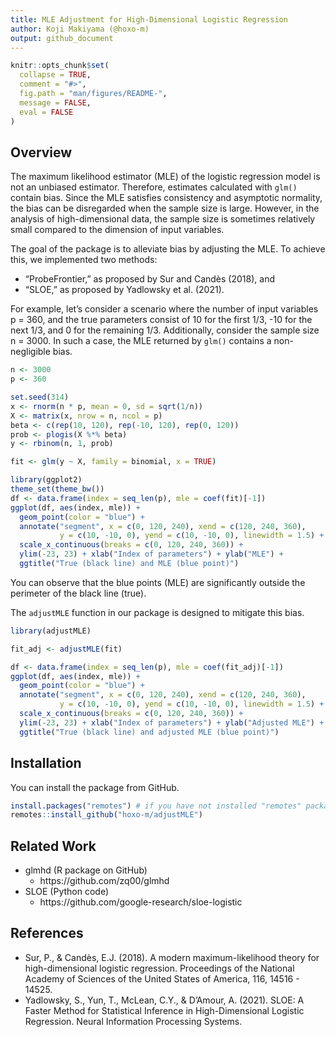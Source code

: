 ```yaml
---
title: MLE Adjustment for High-Dimensional Logistic Regression
author: Koji Makiyama (@hoxo-m)
output: github_document
---
```


<!-- README.md is generated from README.Rmd. Please edit that file -->

```r
knitr::opts_chunk$set(
  collapse = TRUE,
  comment = "#>",
  fig.path = "man/figures/README-",
  message = FALSE,
  eval = FALSE
)
```

## Overview

The maximum likelihood estimator (MLE) of the logistic regression model is not an unbiased estimator.
Therefore, estimates calculated with `glm()` contain bias.
Since the MLE satisfies consistency and asymptotic normality, the bias can be disregarded when the sample size is large.
However, in the analysis of high-dimensional data, the sample size is sometimes relatively small compared to the dimension of input variables.

The goal of the package is to alleviate bias by adjusting the MLE.
To achieve this, we implemented two methods:

- "ProbeFrontier," as proposed by Sur and Candès (2018), and
- "SLOE," as proposed by Yadlowsky et al. (2021).

For example, let's consider a scenario where the number of input variables p = 360, and the true parameters consist of 10 for the first 1/3, -10 for the next 1/3, and 0 for the remaining 1/3. Additionally, consider the sample size n = 3000.
In such a case, the MLE returned by `glm()` contains a non-negligible bias.

```r
n <- 3000
p <- 360

set.seed(314)
x <- rnorm(n * p, mean = 0, sd = sqrt(1/n))
X <- matrix(x, nrow = n, ncol = p)
beta <- c(rep(10, 120), rep(-10, 120), rep(0, 120))
prob <- plogis(X %*% beta)
y <- rbinom(n, 1, prob)

fit <- glm(y ~ X, family = binomial, x = TRUE)

library(ggplot2)
theme_set(theme_bw())
df <- data.frame(index = seq_len(p), mle = coef(fit)[-1])
ggplot(df, aes(index, mle)) +
  geom_point(color = "blue") +
  annotate("segment", x = c(0, 120, 240), xend = c(120, 240, 360), 
           y = c(10, -10, 0), yend = c(10, -10, 0), linewidth = 1.5) +
  scale_x_continuous(breaks = c(0, 120, 240, 360)) +
  ylim(-23, 23) + xlab("Index of parameters") + ylab("MLE") +
  ggtitle("True (black line) and MLE (blue point)")
```

You can observe that the blue points (MLE) are significantly outside the perimeter of the black line (true).

The `adjustMLE` function in our package is designed to mitigate this bias.

```r
library(adjustMLE)

fit_adj <- adjustMLE(fit)

df <- data.frame(index = seq_len(p), mle = coef(fit_adj)[-1])
ggplot(df, aes(index, mle)) +
  geom_point(color = "blue") +
  annotate("segment", x = c(0, 120, 240), xend = c(120, 240, 360), 
           y = c(10, -10, 0), yend = c(10, -10, 0), linewidth = 1.5) +
  scale_x_continuous(breaks = c(0, 120, 240, 360)) +
  ylim(-23, 23) + xlab("Index of parameters") + ylab("Adjusted MLE") +
  ggtitle("True (black line) and adjusted MLE (blue point)")
```

## Installation

You can install the package from GitHub.

```r
install.packages("remotes") # if you have not installed "remotes" package
remotes::install_github("hoxo-m/adjustMLE")
```

## Related Work

- glmhd (R package on GitHub)
    - https://github.com/zq00/glmhd
- SLOE (Python code)
    - https://github.com/google-research/sloe-logistic

## References

- Sur, P., & Candès, E.J. (2018). A modern maximum-likelihood theory for high-dimensional logistic regression. Proceedings of the National Academy of Sciences of the United States of America, 116, 14516 - 14525.
- Yadlowsky, S., Yun, T., McLean, C.Y., & D'Amour, A. (2021). SLOE: A Faster Method for Statistical Inference in High-Dimensional Logistic Regression. Neural Information Processing Systems.
